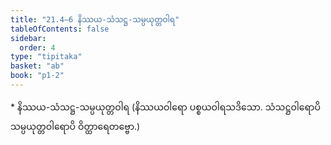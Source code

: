 ```yaml
---
title: "21.4–6 နိဿယ-သံသဋ္ဌ-သမ္ပယုတ္တဝါရ"
tableOfContents: false
sidebar:
  order: 4
type: "tipitaka"
basket: "ab"
book: "p1-2"
---
```



<DynamicBreadcrumb />

<Paragraph type="center" book="p1-2">
* နိဿယ-သံသဋ္ဌ-သမ္ပယုတ္တဝါရ
</Paragraph>

<Paragraph number="2810" type="center" book="p1-2">
(နိဿယဝါရော ပစ္စယဝါရသဒိသော. သံသဋ္ဌဝါရောပိ သမ္ပယုတ္တဝါရောပိ ဝိတ္ထာရေတဗ္ဗော.)
</Paragraph>